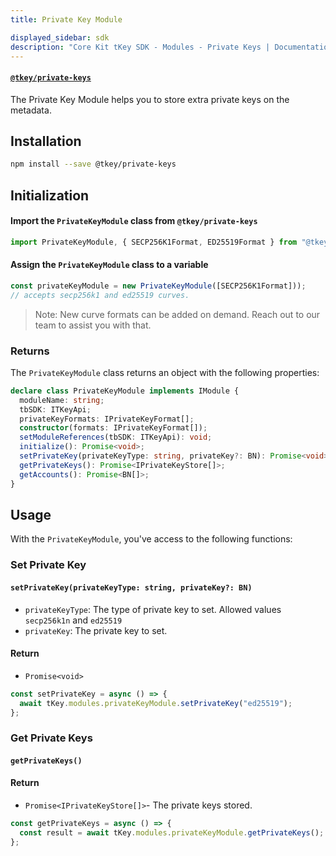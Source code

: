 ```yaml
---
title: Private Key Module

displayed_sidebar: sdk
description: "Core Kit tKey SDK - Modules - Private Keys | Documentation - Web3Auth"
---
```


#### [`@tkey/private-keys`](https://npmjs.com/package/@tkey/private-keys)

The Private Key Module helps you to store extra private keys on the metadata.

## Installation

```bash npm2yarn
npm install --save @tkey/private-keys
```

## Initialization

#### Import the `PrivateKeyModule` class from `@tkey/private-keys`

```javascript
import PrivateKeyModule, { SECP256K1Format, ED25519Format } from "@tkey/private-keys";
```

#### Assign the `PrivateKeyModule` class to a variable

```javascript
const privateKeyModule = new PrivateKeyModule([SECP256K1Format]));
// accepts secp256k1 and ed25519 curves.
```

> Note: New curve formats can be added on demand. Reach out to our team to assist you with that.

### Returns

The `PrivateKeyModule` class returns an object with the following properties:

```ts
declare class PrivateKeyModule implements IModule {
  moduleName: string;
  tbSDK: ITKeyApi;
  privateKeyFormats: IPrivateKeyFormat[];
  constructor(formats: IPrivateKeyFormat[]);
  setModuleReferences(tbSDK: ITKeyApi): void;
  initialize(): Promise<void>;
  setPrivateKey(privateKeyType: string, privateKey?: BN): Promise<void>;
  getPrivateKeys(): Promise<IPrivateKeyStore[]>;
  getAccounts(): Promise<BN[]>;
}
```

## Usage

With the `PrivateKeyModule`, you've access to the following functions:

### Set Private Key

#### `setPrivateKey(privateKeyType: string, privateKey?: BN)`

- `privateKeyType`: The type of private key to set. Allowed values `secp256k1n` and `ed25519`
- `privateKey`: The private key to set.

#### Return

- `Promise<void>`

```js title="Example"
const setPrivateKey = async () => {
  await tKey.modules.privateKeyModule.setPrivateKey("ed25519");
};
```

### Get Private Keys

#### `getPrivateKeys()`

#### Return

- `Promise<IPrivateKeyStore[]>`- The private keys stored.

```js title="Example"
const getPrivateKeys = async () => {
  const result = await tKey.modules.privateKeyModule.getPrivateKeys();
};
```

